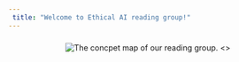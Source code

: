 ```yaml
---
 title: "Welcome to Ethical AI reading group!"
---
```


### 

<center>
![The concpet map of our reading group.](conceptmap.png)
<\center>
